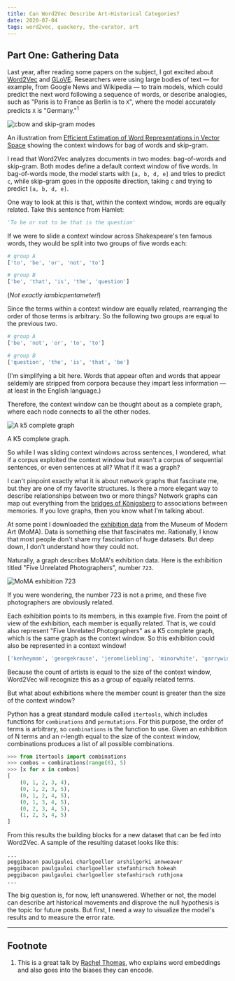 ```yaml
---
title: Can Word2Vec Describe Art-Historical Categories?
date: 2020-07-04
tags: word2vec, quackery, the-curator, art
---
```


## Part One: Gathering Data 

Last year, after reading some papers on the subject, I got excited about [Word2Vec](https://arxiv.org/abs/1301.3781) and [GLoVE](https://nlp.stanford.edu/pubs/glove.pdf). Researchers were using large bodies of text — for example, from Google News and Wikipedia — to train models, which could predict the next word following a sequence of words, or describe analogies, such as "Paris is to France as Berlin is to `X`", where the model accurately predicts `X` is "Germany."<sup>1</sup> 

![cbow and skip-gram modes](../../images/cbow-skip-gram.png)

<Caption>An illustration from <a href="https://arxiv.org/abs/1301.3781">Efficient Estimation of Word Representations in Vector Space</a> showing the context windows for bag of words and skip-gram.</Caption>

I read that Word2Vec analyzes documents in two modes: bag-of-words and skip-gram. Both modes define a default context window of five words. In bag-of-words mode, the model starts with `[a, b, d, e]` and tries to predict `c`, while skip-gram goes in the opposite direction, taking `c` and trying to predict `[a, b, d, e]`. 

One way to look at this is that, within the context window, words are equally related. Take this sentence from Hamlet:

```python
'To be or not to be that is the question'
```

If we were to slide a context window across Shakespeare's ten famous words, they would be split into two groups of five words each:

```python
# group A
['to', 'be', 'or', 'not', 'to']

# group B
['be', 'that', 'is', 'the', 'question']
```

<Caption>(<em>Not exactly iambicpentameter!</em>)</Caption>

Since the terms within a context window are equally related, rearranging the order of those terms is arbitrary. So the following two groups are equal to the previous two.

```python
# group A
['be', 'not', 'or', 'to', 'to']

# group B
['question', 'the', 'is', 'that', 'be']
```

<Caption>(I'm simplifying a bit here. Words that appear often and words that appear seldemly are stripped from corpora because they impart less information — at least in the English language.)</Caption>

Therefore, the context window can be thought about as a complete graph, where each node connects to all the other nodes.

![A k5 complete graph](../../images/k5-to-be-or-not.png)

<Caption>A K5 complete graph.</Caption>

So while I was sliding context windows across sentences, I wondered, what if a corpus exploited the context window but wasn't a corpus of sequential sentences, or even sentences at all? What if it was a graph?

I can't pinpoint exactly what it is about network graphs that fascinate me, but they are one of my favorite structures. Is there a more elegant way to describe relationships between two or more things? Network graphs can map out everything from the [bridges of Königsberg](https://en.wikipedia.org/wiki/Seven_Bridges_of_K%C3%B6nigsberg) to associations between memories. If you love graphs, then you know what I'm talking about.

At some point I downloaded the [exhibition data](https://github.com/MuseumofModernArt/exhibitions) from the Museum of Modern Art (MoMA). Data is something else that fascinates me. Rationally, I know that most people don't share my fascination of huge datasets. But deep down, I don't understand how they could not. 

Naturally, a graph describes MoMA's exhibition data. Here is the exhibition titled "Five Unrelated Photographers", number `723`.

![MoMA exhibition 723](../../images/moma-exh-723.png)

<Caption>If you were wondering, the number 723 is not a prime, and these five photographers are obviously related.</Caption>

Each exhibition points to its members, in this example five. From the point of view of the exhibition, each member is equally related. That is, we could also represent "Five Unrelated Photographers" as a K5 complete graph, which is the same graph as the context window. So this exhibition could also be represented in a context window!

```python
['kenheyman', 'georgekrause', 'jeromeliebling', 'minorwhite', 'garrywinogrand']
```

Because the count of artists is equal to the size of the context window, Word2Vec will recognize this as a group of equally related terms.

But what about exhibitions where the member count is greater than the size of the context window?

Python has a great standard module called `itertools`, which includes functions for `combinations` and `permutations`. For this purpose, the order of terms is arbitrary, so `combinations` is the function to use. Given an exhibition of N terms and an r-length equal to the size of the context window, combinations produces a list of all possible combinations. 

```python
>>> from itertools import combinations
>>> combos = combinations(range(6), 5)
>>> [x for x in combos]
[
    (0, 1, 2, 3, 4), 
    (0, 1, 2, 3, 5), 
    (0, 1, 2, 4, 5), 
    (0, 1, 3, 4, 5), 
    (0, 2, 3, 4, 5), 
    (1, 2, 3, 4, 5)
]
```

From this results the building blocks for a new dataset that can be fed into Word2Vec. A sample of the resulting dataset looks like this:

```txt
...
peggibacon paulgauloi charlgoeller arshilgorki annweaver
peggibacon paulgauloi charlgoeller stefanhirsch hokeah
peggibacon paulgauloi charlgoeller stefanhirsch ruthjona
...
```

The big question is, for now, left unanswered. Whether or not, the model can describe art historical movements and disprove the null hypothesis is the topic for future posts. But first, I need a way to visualize the model's results and to measure the error rate. 

* * * 

## Footnote

1. This is a great talk by [Rachel Thomas](https://www.youtube.com/watch?v=25nC0n9ERq4&t=1s), who explains word embeddings and also goes into the biases they can encode.